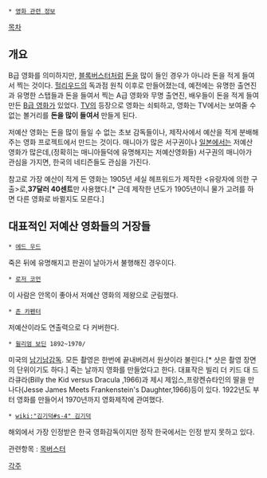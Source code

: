 * [[영화 관련 정보]]

[[목차]]
== 개요 ==
B급 영화를 의미하지만, [[블록버스터]]처럼 [[돈]]을 많이 들인 경우가 아니라 돈을 적게 들여서 찍는 것이다. [[헐리우드]]의 독과점 원칙 이후로 만들어졌는데, 예전에는 유명한 출연진과 유명한 스탭들과 돈을 들여서 찍는 A급 영화와 무명 출연진, 배우들이 돈을 적게 들여 만든 [[B급 영화]]가 있었다. [[TV]]의 등장으로 영화는 쇠퇴하고, 영화는 TV에서는 보여줄 수 없는 볼거리를 '''돈을 많이 들여서''' 만들게 된다. 

저예산 영화는 돈을 많이 들일 수 없는 초보 감독들이나, 제작사에서 예산을 적게 분배해주는 영화 프로젝트에서 만드는 것이다. 매니아가 많은 서구권이나 [[일본]]에서는 저예산 영화가 많은데,(정확히는 매니아들덕에 유명해지는 저예산영화들) 서구권의 매니아가 관심을 가지면, 한국의 네티즌들도 관심을 가진다. 

참고로 가장 예산이 적게 든 영화는 1905년 세실 헤프워드가 제작한 <유랑자에 의한 구출>로,'''37달러 40센트'''만 사용했다.[* 근데 제작한 년도가 1905년이니 물가 고려를 하면 다른 영화로 바뀔지도 모른다.]

== 대표적인 저예산 영화들의 거장들 ==
 * [[에드 우드]] 
죽은 뒤에 유명해지고 판권이 날아가서 불행해진 경우이다.

 * [[로저 코먼]]
이 사람은 안목이 좋아서 저예산 영화의 제왕으로 군림했다.

 * [[존 카펜터]]
저예산이라도 연출력으로 다 커버한다. 

 * [http://en.wikipedia.org/wiki/William_Beaudine 윌리엄 보딘] 1892~1970/
미국의 [[남기남]]감독. 모든 촬영은 한번에 끝내버려서 원샷이라 불린다.[* 샷은 촬영 장면의 단위이기도 하다.] 죽는 날까지 영화를 만들었다고 한다. 대표작은 빌리 더 키드 대 드라큐라(Billy the Kid versus Dracula ,1966)과 제시 제임스,프랑켄슈타인의 딸을 만나다(Jesse James Meets Frankenstein's Daughter,1966)등이 있다.
1922년도 부터 영화를 만들어서 1970년까지 영화제작에 관여했다. 

 * [[wiki:"김기덕#s-4" 김기덕]]
해외에서 가장 인정받은 한국 영화감독이지만 정작 한국에서는 인정 받지 못하고 있다.

관련항목 : [[목버스터]]

[[각주]]
